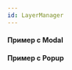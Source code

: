 ```yaml
---
id: LayerManager
---
```




#### Пример с Modal

<Example
    component={ComplexModal}
    source={ComplexModalSource}
/>

#### Пример с Popup

<Example
    component={ComplexPopup}
    source={ComplexPopupSource}
/>
